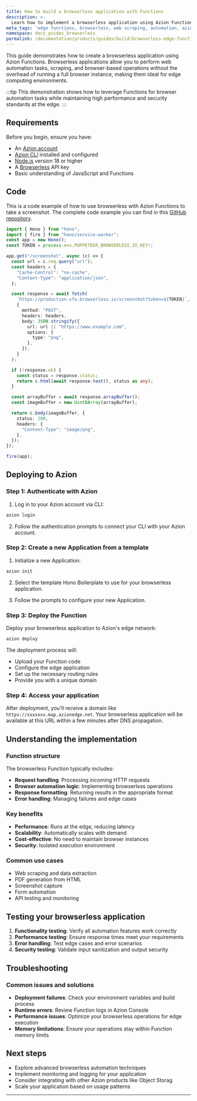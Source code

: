 ```yaml
---
title: How to build a browserless application with Functions
description: >-
  Learn how to implement a browserless application using Azion Functions to create efficient, secure, and scalable web solutions at the edge.
meta_tags: 'edge functions, browserless, web scraping, automation, azion'
namespace: docs_guides_browserless
permalink: /documentation/products/guides/build/browserless-edge-functions/
---
```



This guide demonstrates how to create a browserless application using Azion Functions. Browserless applications allow you to perform web automation tasks, scraping, and browser-based operations without the overhead of running a full browser instance, making them ideal for edge computing environments.

:::tip
This demonstration shows how to leverage Functions for browser automation tasks while maintaining high performance and security standards at the edge.
:::

## Requirements

Before you begin, ensure you have:

- An [Azion account](https://console.azion.com/)
- [Azion CLI](/en/documentation/products/azion-cli/overview/) installed and configured
- [Node.js](https://nodejs.org/) version 18 or higher
- A [Browserless](https://browserless.io/) API key
- Basic understanding of JavaScript and Functions

## Code

This is a code example of how to use browserless with Azion Functions to take a screenshot. The complete code example you can find in this [GitHub repository](https://github.com/egermano/edge-functions-examples/tree/main/packages/browserless).

```typescript
import { Hono } from "hono";
import { fire } from "hono/service-worker";
const app = new Hono();
const TOKEN = process.env.PUPPETEER_BROWSERLESS_IO_KEY!;

app.get("/screenshot", async (c) => {
  const url = c.req.query("url");
  const headers = {
    "Cache-Control": "no-cache",
    "Content-Type": "application/json",
  };

  const response = await fetch(
    `https://production-sfo.browserless.io/screenshot?token=${TOKEN}`,
    {
      method: "POST",
      headers: headers,
      body: JSON.stringify({
        url: url || "https://www.example.com",
        options: {
          type: "png",
        },
      }),
    }
  );

  if (!response.ok) {
    const status = response.status;
    return c.html(await response.text(), status as any);
  }

  const arrayBuffer = await response.arrayBuffer();
  const imageBuffer = new Uint8Array(arrayBuffer);

  return c.body(imageBuffer, {
    status: 200,
    headers: {
      "Content-Type": "image/png",
    },
  });
});

fire(app);
```

## Deploying to Azion

### Step 1: Authenticate with Azion

1. Log in to your Azion account via CLI:

```bash
azion login
```

2. Follow the authentication prompts to connect your CLI with your Azion account.

### Step 2: Create a new Application from a template

1. Initialize a new  Application:

```bash
azion init
```

2. Select the template Hono Boilerplate to use for your browserless application.

3. Follow the prompts to configure your new Application.

### Step 3: Deploy the Function

Deploy your browserless application to Azion's edge network:

```bash
azion deploy
```

The deployment process will:

- Upload your Function code
- Configure the edge application
- Set up the necessary routing rules
- Provide you with a unique domain

### Step 4: Access your application

After deployment, you'll receive a domain like `https://xxxxxxx.map.azionedge.net`. Your browserless application will be available at this URL within a few minutes after DNS propagation.

## Understanding the implementation

### Function structure

The browserless Function typically includes:

- **Request handling**: Processing incoming HTTP requests
- **Browser automation logic**: Implementing browserless operations
- **Response formatting**: Returning results in the appropriate format
- **Error handling**: Managing failures and edge cases

### Key benefits

- **Performance**: Runs at the edge, reducing latency
- **Scalability**: Automatically scales with demand
- **Cost-effective**: No need to maintain browser instances
- **Security**: Isolated execution environment

### Common use cases

- Web scraping and data extraction
- PDF generation from HTML
- Screenshot capture
- Form automation
- API testing and monitoring

## Testing your browserless application

1. **Functionality testing**: Verify all automation features work correctly
2. **Performance testing**: Ensure response times meet your requirements
3. **Error handling**: Test edge cases and error scenarios
4. **Security testing**: Validate input sanitization and output security

## Troubleshooting

### Common issues and solutions

- **Deployment failures**: Check your environment variables and build process
- **Runtime errors**: Review Function logs in Azion Console
- **Performance issues**: Optimize your browserless operations for edge execution
- **Memory limitations**: Ensure your operations stay within Function memory limits

## Next steps

- Explore advanced browserless automation techniques
- Implement monitoring and logging for your application
- Consider integrating with other Azion products like Object Storag
- Scale your application based on usage patterns

---

<LinkButton link="/en/documentation/products/build/edge-application/edge-functions/" text="Learn more about Edge Functions" />
<LinkButton link="/en/documentation/products/guides/build/build-an-application/" text="Build an application" />
